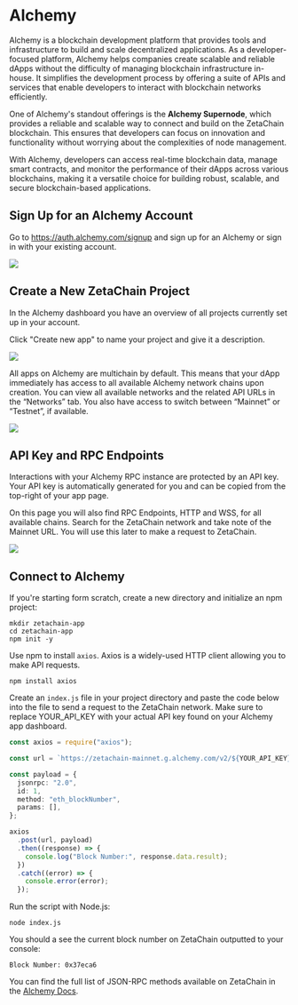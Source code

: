 # Alchemy

Alchemy is a blockchain development platform that provides tools and
infrastructure to build and scale decentralized applications. As a
developer-focused platform, Alchemy helps companies create scalable and reliable
dApps without the difficulty of managing blockchain infrastructure in-house. It
simplifies the development process by offering a suite of APIs and services that
enable developers to interact with blockchain networks efficiently.

One of Alchemy's standout offerings is the **Alchemy Supernode**, which provides
a reliable and scalable way to connect and build on the ZetaChain blockchain.
This ensures that developers can focus on innovation and functionality without
worrying about the complexities of node management.

With Alchemy, developers can access real-time blockchain data, manage smart
contracts, and monitor the performance of their dApps across various
blockchains, making it a versatile choice for building robust, scalable, and
secure blockchain-based applications.

## Sign Up for an Alchemy Account

Go to https://auth.alchemy.com/signup and sign up for an Alchemy or sign in with
your existing account.

![](/img/docs/alchemy-0.png)

## Create a New ZetaChain Project

In the Alchemy dashboard you have an overview of all projects currently set up
in your account.

Click "Create new app" to name your project and give it a description.

![](/img/docs/alchemy-1.png)

All apps on Alchemy are multichain by default. This means that your dApp
immediately has access to all available Alchemy network chains upon creation.
You can view all available networks and the related API URLs in the “Networks”
tab. You also have access to switch between “Mainnet” or “Testnet”, if
available.

![](/img/docs/alchemy-2.png)

## API Key and RPC Endpoints

Interactions with your Alchemy RPC instance are protected by an API key. Your
API key is automatically generated for you and can be copied from the top-right
of your app page.

On this page you will also find RPC Endpoints, HTTP and WSS, for all available
chains. Search for the ZetaChain network and take note of the Mainnet URL. You
will use this later to make a request to ZetaChain.

![](/img/docs/alchemy-3.png)

## Connect to Alchemy

If you're starting form scratch, create a new directory and initialize an npm
project:

```
mkdir zetachain-app
cd zetachain-app
npm init -y
```

Use npm to install `axios`. Axios is a widely-used HTTP client allowing you to
make API requests.

```
npm install axios
```

Create an `index.js` file in your project directory and paste the code below
into the file to send a request to the ZetaChain network. Make sure to replace
YOUR_API_KEY with your actual API key found on your Alchemy app dashboard.

```ts
const axios = require("axios");

const url = `https://zetachain-mainnet.g.alchemy.com/v2/${YOUR_API_KEY}`;

const payload = {
  jsonrpc: "2.0",
  id: 1,
  method: "eth_blockNumber",
  params: [],
};

axios
  .post(url, payload)
  .then((response) => {
    console.log("Block Number:", response.data.result);
  })
  .catch((error) => {
    console.error(error);
  });
```

Run the script with Node.js:

```
node index.js
```

You should a see the current block number on ZetaChain outputted to your
console:

```
Block Number: 0x37eca6
```

You can find the full list of JSON-RPC methods available on ZetaChain in the
[Alchemy Docs](https://docs.alchemy.com/reference/zetachain-api-endpoints).
